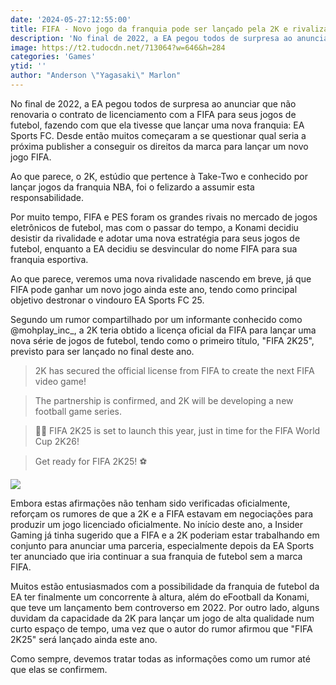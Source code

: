 ```yaml
---
date: '2024-05-27:12:55:00'
title: FIFA - Novo jogo da franquia pode ser lançado pela 2K e rivalizar com o EA Sports FC
description: 'No final de 2022, a EA pegou todos de surpresa ao anunciar que não renovaria o contrato de licenciamento com a FIFA para seus jogos de futebol, fazendo com que ela tivesse que lançar uma nova franquia: EA Sports FC. Desde então muitos começaram a se questionar qual seria a próxima publisher a conseguir os direitos da marca para lançar um novo jogo FIFA.'
image: https://t2.tudocdn.net/713064?w=646&h=284
categories: 'Games'
ytid: ''
author: "Anderson \"Yagasaki\" Marlon"
---
```


No final de 2022, a EA pegou todos de surpresa ao anunciar que não renovaria o contrato de licenciamento com a FIFA para seus jogos de futebol, fazendo com que ela tivesse que lançar uma nova franquia: EA Sports FC. Desde então muitos começaram a se questionar qual seria a próxima publisher a conseguir os direitos da marca para lançar um novo jogo FIFA.

Ao que parece, o 2K, estúdio que pertence à Take-Two e conhecido por lançar jogos da franquia NBA, foi o felizardo a assumir esta responsabilidade.

Por muito tempo, FIFA e PES foram os grandes rivais no mercado de jogos eletrônicos de futebol, mas com o passar do tempo, a Konami decidiu desistir da rivalidade e adotar uma nova estratégia para seus jogos de futebol, enquanto a EA decidiu se desvincular do nome FIFA para sua franquia esportiva.

Ao que parece, veremos uma nova rivalidade nascendo em breve, já que FIFA pode ganhar um novo jogo ainda este ano, tendo como principal objetivo destronar o vindouro EA Sports FC 25.

Segundo um rumor compartilhado por um informante conhecido como @mohplay_inc_, a 2K teria obtido a licença oficial da FIFA para lançar uma nova série de jogos de futebol, tendo como o primeiro título, "FIFA 2K25", previsto para ser lançado no final deste ano.

> 2K has secured the official license from FIFA to create the next FIFA video game!

> The partnership is confirmed, and 2K will be developing a new football game series.

> 👀✨ FIFA 2K25 is set to launch this year, just in time for the FIFA World Cup 2K26!

> Get ready for FIFA 2K25! ⚽

![](https://pbs.twimg.com/media/GOWD7aYWsAEQL-n?format=jpg&name=medium)

Embora estas afirmações não tenham sido verificadas oficialmente, reforçam os rumores de que a 2K e a FIFA estavam em negociações para produzir um jogo licenciado oficialmente. No início deste ano, a Insider Gaming já tinha sugerido que a FIFA e a 2K poderiam estar trabalhando em conjunto para anunciar uma parceria, especialmente depois da EA Sports ter anunciado que iria continuar a sua franquia de futebol sem a marca FIFA.

Muitos estão entusiasmados com a possibilidade da franquia de futebol da EA ter finalmente um concorrente à altura, além do eFootball da Konami, que teve um lançamento bem controverso em 2022. Por outro lado, alguns duvidam da capacidade da 2K para lançar um jogo de alta qualidade num curto espaço de tempo, uma vez que o autor do rumor afirmou que "FIFA 2K25" será lançado ainda este ano.

Como sempre, devemos tratar todas as informações como um rumor até que elas se confirmem.
